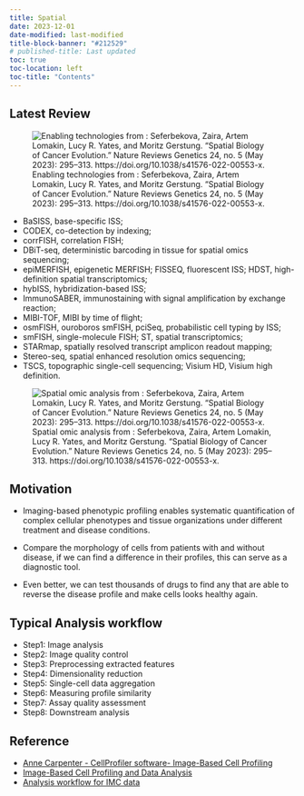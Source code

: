 ---
title: Spatial
date: 2023-12-01
date-modified: last-modified
title-block-banner: "#212529"
# published-title: Last updated
toc: true
toc-location: left
toc-title: "Contents"
---


## Latest Review

![Enabling technologies from : Seferbekova, Zaira, Artem Lomakin, Lucy R. Yates, and Moritz Gerstung. “Spatial Biology of Cancer Evolution.” Nature Reviews Genetics 24, no. 5 (May 2023): 295–313. https://doi.org/10.1038/s41576-022-00553-x.](spatial_cancer.png)

- BaSISS, base-specific ISS; 
- CODEX, co-detection by indexing; 
- corrFISH, correlation FISH; 
- DBiT-seq, deterministic barcoding in tissue for spatial omics sequencing; 
- epiMERFISH, epigenetic MERFISH; FISSEQ, fluorescent ISS; HDST, high-definition spatial transcriptomics; 
- hybISS, hybridization-based ISS; 
- ImmunoSABER, immunostaining with signal amplification by exchange reaction; 
- MIBI-TOF, MIBI by time of flight; 
- osmFISH, ouroboros smFISH, pciSeq, probabilistic cell typing by ISS; 
- smFISH, single-molecule FISH; ST, spatial transcriptomics; 
- STARmap, spatially resolved transcript amplicon readout mapping; 
- Stereo-seq, spatial enhanced resolution omics sequencing; 
- TSCS, topographic single-cell sequencing; Visium HD, Visium high definition.


![Spatial omic analysis from : Seferbekova, Zaira, Artem Lomakin, Lucy R. Yates, and Moritz Gerstung. “Spatial Biology of Cancer Evolution.” Nature Reviews Genetics 24, no. 5 (May 2023): 295–313. https://doi.org/10.1038/s41576-022-00553-x.](spatial_analysis.png)


## Motivation

- Imaging-based phenotypic profiling enables systematic quantification of complex cellular phenotypes and tissue organizations under different treatment and disease conditions.

- Compare the morphology of cells from patients with and without disease, if we can find a difference in their profiles,  this can serve as a diagnostic tool.
- Even better, we can test thousands of drugs to find any that are able to reverse the disease profile and make cells looks healthy again.

## Typical Analysis workflow

- Step1: Image analysis
- Step2: Image quality control
- Step3: Preprocessing extracted features
- Step4: Dimensionality reduction
- Step5: Single-cell data aggregation
- Step6: Measuring profile similarity
- Step7: Assay quality assessment
- Step8: Downstream analysis



## Reference

- [Anne Carpenter - CellProfiler software- Image-Based Cell Profiling](https://www.criver.com/eureka/image-based-cell-profiling)
- [Image-Based Cell Profiling and Data Analysis](https://stuartgregoryhiggins.com/research/image-analysis/)
- [Analysis workflow for IMC data](https://bodenmillergroup.github.io/IMCDataAnalysis/)